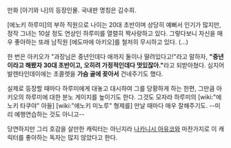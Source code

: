 만화 [아기와 나]의 등장인물. 국내판 명칭은 김수희.

[에노키 하루미]의 부하 직원으로 나이는 20대 초반이며 상당히 예뻐서 인기가 많지만, 정작 그녀는 10살 정도 연상인 하루미를 열렬히 짝사랑하고 있다. 그렇다보니 자신을 매우 좋아하는 또래 남직원 [에도마에 아키오]를 철저히 무시하고 있다. (...)

한 번은 아키오가 "과장님은 중년인데다 애까지 둘이나 딸려있다고!"라고 말하자, '''"중년이라고 해봤자 30대 초반이고, 오히려 가정적인데다 멋있잖아."'''라고 되받아쳤다. 심지어 발렌타인데이에는 초콜렛을 '''가슴 골에 꽂아서''' 건네주기도 했다.

실제로 등장할 때마다 하루미에게 대놓고 대시하여 그를 당황하게 하는 한편, 그만큼 아키오의 하루미에 대한 분노 게이지를 높이기도 한다. 그것도 모자라 하루미의 [wiki:"에노키 타쿠야" 아들] [wiki:"에노키 미노루" 형제를] 만날 때마다 매우 잘해주기도. --미리 예행연습하는 것도 아니고--

당연하지만 그리 호감을 살만한 캐릭터는 아닌지라 [[나카니시 아유코]]와 마찬가지로 이 캐릭터를 좋아하는 독자는 많지 않았다고 한다.
